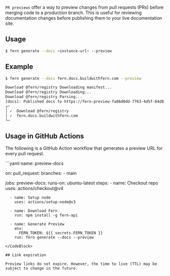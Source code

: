 `PR previews` offer a way to preview changes from pull requests (PRs) before merging code to a production branch. This is useful for reviewing documentation changes before publishing them to your live documentation site.

## Usage 

```bash
$ fern generate --docs <instance-url> --preview
```

## Example

```bash
$ fern generate --docs fern.docs.buildwithfern.com --preview

Download @fern/registry Downloading manifest...
Download @fern/registry Downloading...
Download @fern/registry Parsing...
[docs]: Published docs to https://fern-preview-fa86d0dd-7763-4d5f-84d8-6d630dc1742a.docs.buildwithfern.com
┌─
│ ✓  Download @fern/registry
│ ✓  fern.docs.buildwithfern.com
└─
```

## Usage in GitHub Actions  

The following is a GitHub Action workflow that generates a preview URL for every pull request.

<CodeBlock title = ".github/workflows/preview-docs.yml">
```yaml
name: preview-docs

on:
  pull_request:
    branches:
      - main  

jobs:
  preview-docs:
    runs-on: ubuntu-latest
    steps:
      - name: Checkout repo
        uses: actions/checkout@v4

      - name: Setup node
        uses: actions/setup-node@v3

      - name: Download Fern
        run: npm install -g fern-api

      - name: Generate Preview
        env:
          FERN_TOKEN: ${{ secrets.FERN_TOKEN }}
        run: fern generate --docs --preview
```
</CodeBlock>

## Link expiration

Preview links do not expire. However, the time to live (TTL) may be subject to change in the future.